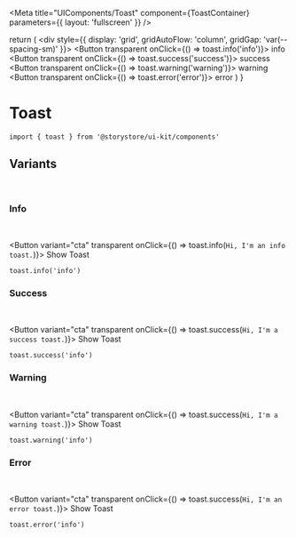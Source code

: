 
<Meta title="UIComponents/Toast" component={ToastContainer} parameters={{ layout: 'fullscreen' }} />

  return (
    <div style={{ display: 'grid', gridAutoFlow: 'column', gridGap: 'var(--spacing-sm)' }}>
      <Button transparent onClick={() => toast.info('info')}>
        info
      </Button>
      <Button transparent onClick={() => toast.success('success')}>
        success
      </Button>
      <Button transparent onClick={() => toast.warning('warning')}>
        warning
      </Button>
      <Button transparent onClick={() => toast.error('error')}>
        error
      </Button>
    </div>
  )
}

# Toast

```
import { toast } from '@storystore/ui-kit/components'
```

## Variants

<br />

### Info

<br />

<Button variant="cta" transparent onClick={() => toast.info(`Hi, I'm an info toast.`)}>
  Show Toast
</Button>

```
toast.info('info')
```

### Success

<br />

<Button variant="cta" transparent onClick={() => toast.success(`Hi, I'm a success toast.`)}>
  Show Toast
</Button>

```
toast.success('info')
```

### Warning

<br />

<Button variant="cta" transparent onClick={() => toast.success(`Hi, I'm a warning toast.`)}>
  Show Toast
</Button>

```
toast.warning('info')
```

### Error

<br />

<Button variant="cta" transparent onClick={() => toast.success(`Hi, I'm an error toast.`)}>
  Show Toast
</Button>

```
toast.error('info')
```
